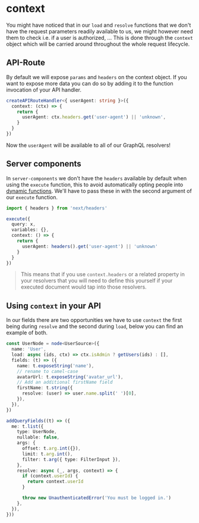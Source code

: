# context

You might have noticed that in our `load` and `resolve` functions that we don't have the request
parameters readily available to us, we might however need them to check i.e. if a user is authorized, ...
This is done through the `context` object which will be carried around throughout the whole request lifecycle.

## API-Route

By default we will expose `params` and `headers` on the context object. If you want to expose more data you can do so by
adding it to the function invocation of your API handler.

```ts
createAPIRouteHandler<{ userAgent: string }>({
  context: (ctx) => {
    return {
      userAgent: ctx.headers.get('user-agent') || 'unknown',
    }
  }
})
```

Now the `userAgent` will be available to all of our GraphQL resolvers!

## Server components

In `server-components` we don't have the `headers` available by default when using the `execute` function, this
to avoid automatically opting people into [dynamic functions](https://nextjs.org/docs/app/building-your-application/rendering/server-components#dynamic-functions).
We'll have to pass these in with the second argument of our `execute` function.

```ts
import { headers } from 'next/headers'

execute({
  query: x,
  variables: {},
  context: () => {
    return {
      userAgent: headers().get('user-agent') || 'unknown'
    }
  } 
})
```

> This means that if you use `context.headers` or a related property in your resolvers that you will need to define this yourself
> if your executed document would tap into those resolvers.

## Using `context` in your API

In our fields there are two opportunities we have to use `context` the first being during `resolve` and the second during `load`,
below you can find an example of both.

```ts
const UserNode = node<UserSource>({
  name: 'User',
  load: async (ids, ctx) => ctx.isAdmin ? getUsers(ids) : [],
  fields: (t) => ({
    name: t.exposeString('name'),
    // rename to camel-case
    avatarUrl: t.exposeString('avatar_url'),
    // Add an additional firstName field
    firstName: t.string({
      resolve: (user) => user.name.split(' ')[0],
    }),
  }),
})

addQueryFields((t) => ({
  me: t.list({
    type: UserNode,
    nullable: false,
    args: {
      offset: t.arg.int({}),
      limit: t.arg.int(),
      filter: t.arg({ type: FilterInput }),
    },
    resolve: async (_, args, context) => {
      if (context.userId) {
        return context.userId
      }

      throw new UnauthenticatedError('You must be logged in.')
    },
  }),
}))
```
